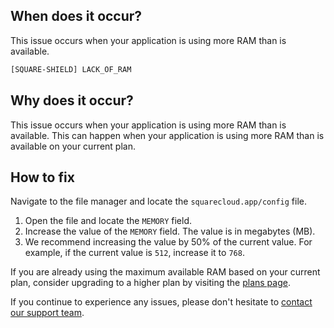 
## When does it occur?

This issue occurs when your application is using more RAM than is available.

```bash
[SQUARE-SHIELD] LACK_OF_RAM
```

## Why does it occur?

This issue occurs when your application is using more RAM than is available. This can happen when your application is using more RAM than is available on your current plan.

## How to fix

Navigate to the file manager and locate the `squarecloud.app/config` file.
1. Open the file and locate the `MEMORY` field.
2. Increase the value of the `MEMORY` field. The value is in megabytes (MB). 
3. We recommend increasing the value by 50% of the current value. For example, if the current value is `512`, increase it to `768`.

If you are already using the maximum available RAM based on your current plan, consider upgrading to a higher plan by visiting the [plans page](https://squarecloud.app/plans).

If you continue to experience any issues, please don't hesitate to [contact our support team](/company/support).
